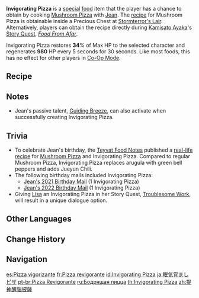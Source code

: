 {{Food Infobox
|id              = 108044
|description     = This pizza almost seems more art than food. Just one slice is enough to have you raring to go. Is this what keeps Jean working so hard?
|type            = Recovery Dishes
|effectType      = Regeneration
|effect          = Restores '''34'''% of Max HP to the selected character and regenerates '''980''' HP every 5s for 30s.
|eff_att1        = HP Restore
|eff_att2        = HP Restore Percent
|eff_att3        = HP Regen
|quality         = 3
|character       = Jean
|base            = Mushroom Pizza
}}
'''Invigorating Pizza''' is a [[Special Dish|special]] [[food]] item that the player has a chance to obtain by cooking [[Mushroom Pizza]] with [[Jean]]. The [[recipe]] for Mushroom Pizza is obtainable inside a Precious Chest at [[Stormterror's Lair]]. Alternatively, players can obtain the recipe directly during [[Kamisato Ayaka]]'s [[The Whispers of the Crane and the White Rabbit|Story Quest]], ''[[Food From Afar]]''.

Invigorating Pizza restores '''34'''% of Max HP to the selected character and regenerates '''980''' HP every 5 seconds for 30 seconds. Like most foods, this has no effect for other players in [[Co-Op Mode]].

==Recipe==
{{Recipe
|type = Cooking
|character = Jean
|Mushroom = 4
|Flour = 3
|Cabbage = 2
|Cheese = 1
|sort = Mushroom;Flour;Cabbage;Cheese
}}

==Notes==
* Jean's passive talent, [[Guiding Breeze]], can also activate when successfully creating Invigorating Pizza.

==Trivia==
* To celebrate Jean's birthday, the [[Teyvat Food Notes]] published a [https://ys.mihoyo.com/main/news/detail/14518 real-life recipe] for [[Mushroom Pizza]] and Invigorating Pizza. Compared to regular Mushroom Pizza, Invigorating Pizza replaces arugula with green bell peppers and adds Jueyun Chili.
*The following birthday mails included Invigorating Pizza:
** [[Mail/How Does One Celebrate a Birthday? (2021-03-14)|Jean's 2021 Birthday Mail]] (1 Invigorating Pizza)
** [[Mail/A Productive Day (2022-03-14)|Jean's 2022 Birthday Mail]] (1 Invigorating Pizza)
* Giving [[Lisa]] an Invigorating Pizza in her Story Quest, [[Troublesome Work (Quest)|Troublesome Work]], will result in a unique dialogue option.

==Other Languages==
{{Other Languages
|en      = Invigorating Pizza
|zhs     = 提神醒脑披萨
|zhs_rm  = Tíshén Xǐngnǎo Pīsà
|zht     = 提神醒腦披薩
|zht_rm  = Tíshén Xǐngnǎo Pīsà
|zh_tl   = Invigorating Pizza
|ja      = 眠気覚ましピザ
|ja_rm   = Nemukezamashi Piza
|ja_tl   = Drowsiness-Fighting Pizza
|ja_note = {{Lang|Nemukezamashi|ja=眠気覚まし}} refers to keeping oneself awake, or fighting off drowsiness.
|ko      = 정신번쩍 피자
|ko_rm   = Jeongsinbeonjjeok Pija
|ko_tl   = Invigorating Pizza
|es      = Pizza vigorizante
|es_tl   = Invigorating Pizza
|fr      = Pizza revigorante
|fr_tl   = Invigorating Pizza
|ru      = Бодрящая пицца
|ru_tl   = Invigorating Pizza
|th      = Invigorating Pizza
|vi      = Pizza Tỉnh Táo
|vi_tl   = Awake Pizza
|de      = Belebende Pizza
|de_tl   = Invigorating Pizza
|id      = Invigorating Pizza
|pt      = Pizza Revigorante
|pt_tl   = 
|tr      = Canlandırıcı Pizza
|tr_tl   = 
|it      = Pizza rinvigorente
|it_tl   = Invigorating Pizza
}}

==Change History==
{{Change History|1.0}}

==Navigation==
{{Food Navbox|type=Special Dishes}}

[[es:Pizza vigorizante]]
[[fr:Pizza revigorante]]
[[id:Invigorating Pizza]]
[[ja:眠気覚ましピザ]]
[[pt-br:Pizza Revigorante]]
[[ru:Бодрящая пицца]]
[[th:Invigorating Pizza]]
[[zh:提神醒腦披薩]]